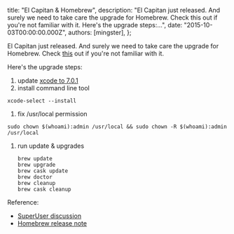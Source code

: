 
  title: "El Capitan & Homebrew",
  description: "El Capitan just released. And surely we need to take care the upgrade for Homebrew. Check this out if you're not familiar with it. Here's the upgrade steps:...",
  date: "2015-10-03T00:00:00.000Z",
  authors: [mingster],
};

<p>El Capitan just released. And surely we need to take care the upgrade for Homebrew. Check <a href="https://github.com/mingster/dotfiles">this</a> out if you're not familiar with it.</p>
<p>Here's the upgrade steps:</p>
<ol>
</ol>
<ol>
<li>update <a href="https://developer.apple.com/xcode/download/" target="_blank">xcode to 7.0.1</a></li>
<li>install command line tool</li>
</ol>
<pre><code>xcode-select --install</code></pre>
<ol>
</ol>
<ol>
<li>fix /usr/local permission</li>
</ol>
<pre><code>sudo chown $(whoami):admin /usr/local &amp;&amp; sudo chown -R $(whoami):admin /usr/local</code></pre>
<ol>
<li>run update &amp; upgrades
<pre><code>brew update
brew upgrade
brew cask update
brew doctor
brew cleanup
brew cask cleanup
</code></pre>
</li>
</ol>
<p>Reference:</p>
<ul>
<li><a href="http://superuser.com/questions/940874/homebrew-doesnt-install-new-apps-in-el-capitan" target="_blank">SuperUser discussion</a></li>
<li><a href="https://github.com/Homebrew/homebrew/blob/master/share/doc/homebrew/El_Capitan_and_Homebrew.md" target="_blank">Homebrew release note</a></li>
</ul>
